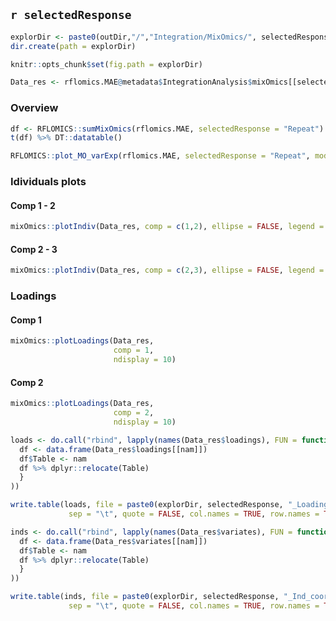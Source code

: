 ## `r selectedResponse` 

```r
explorDir <- paste0(outDir,"/","Integration/MixOmics/", selectedResponse, "/")
dir.create(path = explorDir)

knitr::opts_chunk$set(fig.path = explorDir)
```

```r
Data_res <- rflomics.MAE@metadata$IntegrationAnalysis$mixOmics[[selectedResponse]]$MixOmics_results
```

### Overview

```r
df <- RFLOMICS::sumMixOmics(rflomics.MAE, selectedResponse = "Repeat")
t(df) %>% DT::datatable()
```

```r
RFLOMICS::plot_MO_varExp(rflomics.MAE, selectedResponse = "Repeat", mode = NULL)
```

### Idividuals plots

#### Comp 1 - 2

```r
mixOmics::plotIndiv(Data_res, comp = c(1,2), ellipse = FALSE, legend = TRUE)
```

#### Comp 2 - 3

```r
mixOmics::plotIndiv(Data_res, comp = c(2,3), ellipse = FALSE, legend = TRUE)
```

### Loadings

#### Comp 1

```r
mixOmics::plotLoadings(Data_res, 
                       comp = 1,
                       ndisplay = 10)
```

#### Comp 2

```r
mixOmics::plotLoadings(Data_res, 
                       comp = 2,
                       ndisplay = 10)
```

```r
loads <- do.call("rbind", lapply(names(Data_res$loadings), FUN = function(nam){
  df <- data.frame(Data_res$loadings[[nam]])
  df$Table <- nam
  df %>% dplyr::relocate(Table)
  }
))

write.table(loads, file = paste0(explorDir, selectedResponse, "_Loading_values.txt"),
             sep = "\t", quote = FALSE, col.names = TRUE, row.names = TRUE)

inds <- do.call("rbind", lapply(names(Data_res$variates), FUN = function(nam){
  df <- data.frame(Data_res$variates[[nam]])
  df$Table <- nam
  df %>% dplyr::relocate(Table)
  }
))

write.table(inds, file = paste0(explorDir, selectedResponse, "_Ind_coord.txt"),
             sep = "\t", quote = FALSE, col.names = TRUE, row.names = TRUE)
```


